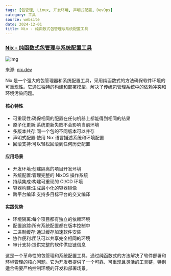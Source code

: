 ```yaml
---
tags: [包管理, Linux, 开发环境, 声明式配置, DevOps]
category: 工具
source: website
date: 2024-12-01
title: Nix - 纯函数式包管理与系统配置工具
---
```


### [Nix - 纯函数式包管理与系统配置工具](https://nix.dev/)

![img](https://img.mengpeng.tech/i/2024/12/07/67544571d6789.webp)

来源: [nix.dev](https://nix.dev/)

Nix 是一个强大的包管理器和系统配置工具，采用纯函数式的方法确保软件环境的可重现性。它通过独特的构建和部署模型，解决了传统包管理系统中的依赖冲突和环境污染问题。

#### 核心特性
- 可重现性:确保相同的配置在任何机器上都能得到相同的结果
- 原子化更新:系统更新失败不会影响当前环境
- 多版本共存:同一个包的不同版本可以并存
- 声明式配置:使用 Nix 语言描述系统和环境配置
- 回滚支持:可以轻松回滚到任何历史配置

#### 应用场景
- 开发环境:创建隔离的项目开发环境
- 系统配置:管理完整的 NixOS 操作系统
- 持续集成:构建可重现的 CI/CD 环境
- 容器构建:生成最小化的容器镜像
- 跨平台编译:支持多目标平台的交叉编译

#### 实践优势
- 环境隔离:每个项目都有独立的依赖环境
- 配置追踪:所有系统配置都在版本控制中
- 二进制缓存:通过缓存加速软件安装
- 协作便利:团队可以共享完全相同的环境
- 审计支持:提供完整的软件供应链信息



这是一个革命性的包管理和系统配置工具，通过纯函数式的方法解决了软件部署和环境管理的核心问题。它为开发者提供了一个可靠、可重现且灵活的工具链，特别适合需要严格控制环境的开发和部署场景。 